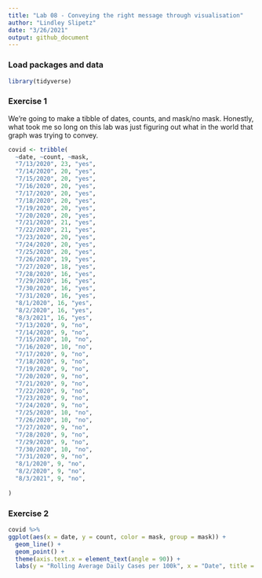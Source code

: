 ```yaml
---
title: "Lab 08 - Conveying the right message through visualisation"
author: "Lindley Slipetz"
date: "3/26/2021"
output: github_document
---
```


### Load packages and data

```r
library(tidyverse) 
```

### Exercise 1

We're going to make a tibble of dates, counts, and mask/no mask. Honestly, what took me so long on this lab was just figuring out what in the world that graph was trying to convey.

```r
covid <- tribble(
  ~date, ~count, ~mask,
  "7/13/2020", 23, "yes",
  "7/14/2020", 20, "yes", 
  "7/15/2020", 20, "yes",
  "7/16/2020", 20, "yes",
  "7/17/2020", 20, "yes", 
  "7/18/2020", 20, "yes",
  "7/19/2020", 20, "yes",
  "7/20/2020", 20, "yes", 
  "7/21/2020", 21, "yes",
  "7/22/2020", 21, "yes",
  "7/23/2020", 20, "yes",
  "7/24/2020", 20, "yes",
  "7/25/2020", 20, "yes",
  "7/26/2020", 19, "yes", 
  "7/27/2020", 18, "yes",
  "7/28/2020", 16, "yes",
  "7/29/2020", 16, "yes", 
  "7/30/2020", 16, "yes",
  "7/31/2020", 16, "yes",
  "8/1/2020", 16, "yes", 
  "8/2/2020", 16, "yes",
  "8/3/2021", 16, "yes",
  "7/13/2020", 9, "no",
  "7/14/2020", 9, "no", 
  "7/15/2020", 10, "no",
  "7/16/2020", 10, "no",
  "7/17/2020", 9, "no", 
  "7/18/2020", 9, "no",
  "7/19/2020", 9, "no",
  "7/20/2020", 9, "no", 
  "7/21/2020", 9, "no",
  "7/22/2020", 9, "no",
  "7/23/2020", 9, "no",
  "7/24/2020", 9, "no",
  "7/25/2020", 10, "no",
  "7/26/2020", 10, "no", 
  "7/27/2020", 9, "no",
  "7/28/2020", 9, "no",
  "7/29/2020", 9, "no", 
  "7/30/2020", 10, "no",
  "7/31/2020", 9, "no",
  "8/1/2020", 9, "no", 
  "8/2/2020", 9, "no",
  "8/3/2021", 9, "no",
   
)
```

### Exercise 2

```r
covid %>%
ggplot(aes(x = date, y = count, color = mask, group = mask)) + 
  geom_line() +
  geom_point() +
  theme(axis.text.x = element_text(angle = 90)) +
  labs(y = "Rolling Average Daily Cases per 100k", x = "Date", title = "Kansas Covid-19 7-Day Rolling Average of Daily Cases per 100k")
```

